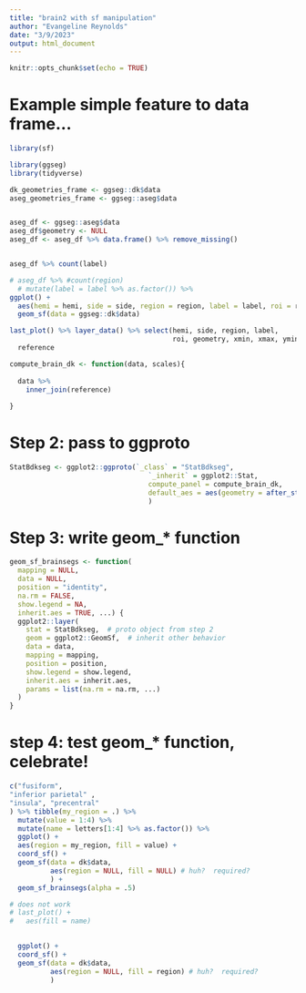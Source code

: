 ```yaml
---
title: "brain2 with sf manipulation"
author: "Evangeline Reynolds"
date: "3/9/2023"
output: html_document
---
```


```r
knitr::opts_chunk$set(echo = TRUE)
```

# Example simple feature to data frame...

```r
library(sf)

library(ggseg)
library(tidyverse)

dk_geometries_frame <- ggseg::dk$data
aseg_geometries_frame <- ggseg::aseg$data


aseg_df <- ggseg::aseg$data
aseg_df$geometry <- NULL
aseg_df <- aseg_df %>% data.frame() %>% remove_missing()


aseg_df %>% count(label)

# aseg_df %>% #count(region)
  # mutate(label = label %>% as.factor()) %>% 
ggplot() + 
  aes(hemi = hemi, side = side, region = region, label = label, roi = roi) +  # name indicates position instead of x and y 
  geom_sf(data = ggseg::dk$data)

last_plot() %>% layer_data() %>% select(hemi, side, region, label, 
                                        roi, geometry, xmin, xmax, ymin, ymax) %>% filter(!is.na(label)) ->
  reference


```





```r
compute_brain_dk <- function(data, scales){
 
  data %>% 
    inner_join(reference)
  
}


```


# Step 2: pass to ggproto

```r
StatBdkseg <- ggplot2::ggproto(`_class` = "StatBdkseg",
                                  `_inherit` = ggplot2::Stat,
                                  compute_panel = compute_brain_dk,
                                  default_aes = aes(geometry = after_stat(geometry))
                                  )
```


# Step 3: write geom_* function

```r
geom_sf_brainsegs <- function(
  mapping = NULL,
  data = NULL,
  position = "identity",
  na.rm = FALSE,
  show.legend = NA,
  inherit.aes = TRUE, ...) {
  ggplot2::layer(
    stat = StatBdkseg,  # proto object from step 2
    geom = ggplot2::GeomSf,  # inherit other behavior
    data = data,
    mapping = mapping,
    position = position,
    show.legend = show.legend,
    inherit.aes = inherit.aes,
    params = list(na.rm = na.rm, ...)
  )
}
```

# step 4: test geom_* function, celebrate!

```r
c("fusiform",
"inferior parietal"	,
"insula", "precentral"
) %>% tibble(my_region = .) %>%
  mutate(value = 1:4) %>%
  mutate(name = letters[1:4] %>% as.factor()) %>%
  ggplot() + 
  aes(region = my_region, fill = value) +
  coord_sf() +
  geom_sf(data = dk$data, 
          aes(region = NULL, fill = NULL) # huh?  required?
          ) +
  geom_sf_brainsegs(alpha = .5)

# does not work
# last_plot() + 
#   aes(fill = name)
  

  ggplot() + 
  coord_sf() +
  geom_sf(data = dk$data, 
          aes(region = NULL, fill = region) # huh?  required?
          )
```



